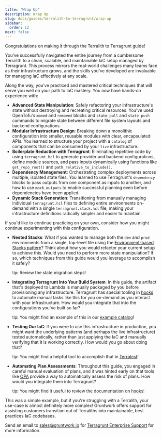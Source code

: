 ```yaml
---
title: "Wrap Up"
description: Wrap Up
slug: docs/guides/terralith-to-terragrunt/wrap-up
sidebar:
  order: 12
next: false
---
```


Congratulations on making it through the Terralith to Terragrunt guide!

You've successfully navigated the entire journey from a cumbersome Terralith to a clean, scalable, and maintainable IaC setup managed by Terragrunt. This process mirrors the real-world challenges many teams face as their infrastructure grows, and the skills you've developed are invaluable for managing IaC effectively at any scale.

Along the way, you've practiced and mastered critical techniques that will serve you well on your path to IaC mastery. You now have hands-on experience with:

- **Advanced State Manipulation**: Safely refactoring your infrastructure's state without destroying and recreating critical resources. You've used OpenTofu's `moved` and `removed` blocks and `state pull` and `state push` commands to migrate state between different file system layouts and backend configurations.
- **Modular Infrastructure Design**: Breaking down a monolithic configuration into smaller, reusable modules with clear, encapsulated APIs. You learned to structure your project with a `catalog` of components that can be consumed by your `live` infrastructure.
- **Boilerplate Reduction with Terragrunt**: Eliminating repetitive code by using `terragrunt.hcl` to generate provider and backend configurations, define module sources, and pass inputs dynamically using functions like `get_repo_root()` and `path_relative_to_include()`.
- **Dependency Management**: Orchestrating complex deployments across multiple, isolated state files. You learned to use Terragrunt's `dependency` blocks to pass outputs from one component as inputs to another, and how to use `mock_outputs` to enable successful planning even before dependencies have been applied.
- **Dynamic Stack Generation**: Transitioning from manually managing individual `terragrunt.hcl` files to defining entire environments on-demand with a single `terragrunt.stack.hcl` file, making your infrastructure definitions radically simpler and easier to maintain.

If you'd like to continue practicing on your own, consider how you might continue experimenting with this configuration.

- **Nested Stacks**: What if you wanted to manage both the `dev` and `prod` environments from a single, top-level file using the [Environment-based Stacks pattern](https://terragrunt.gruntwork.io/docs/features/stacks/#environment-based-stacks)? Think about how you would refactor your current setup to achieve this. Would you need to perform more state manipulation? If so, which techniques from this guide would you leverage to accomplish it safely?

    tip: Review the state migration steps!

- **Integrating Terragrunt Into Your Build System**: In this guide, the artifact that's deployed to Lambda is manually packaged by you before provisioning any infrastructure. Terragrunt has special tooling in [hooks](https://terragrunt.gruntwork.io/docs/features/hooks/) to automate manual tasks like this for you on-demand as you interact with your infrastructure. How would you integrate that into the configurations you've built so far?

    tip: You might find an example of this in our [example catalog](https://github.com/gruntwork-io/terragrunt-infrastructure-catalog-example/tree/main/examples/terragrunt)!

- **Testing Our IaC**: If you were to use this infrastructure in production, you might want the underlying patterns (and perhaps the live infrastructure) tested automatically, rather than just applying the IaC and manually verifying that it is working correctly. How would you go about doing that?

    tip: You might find a helpful tool to accomplish that in [Terratest](https://terratest.gruntwork.io/)!

- **Automating Plan Assessments**: Throughout this guide, you engaged in careful manual evaluation of plans, and it was hinted early on that tools like [OPA](https://www.openpolicyagent.org/) provide a way to automatically assess the risk of plans. How would you integrate them into Terragrunt?

    tip: You might find it useful to review the documentation on [hooks](https://terragrunt.gruntwork.io/docs/features/hooks/)!

This was a simple example, but if you're struggling with a Terralith, your use-case is almost definitely more complex! Gruntwork offers support for assisting customers transition out of Terraliths into maintainable, best practices IaC codebases.

Send an email to sales@gruntwork.io for [Terragrunt Enterprise Support](https://www.gruntwork.io/services/terragrunt) for more information.
